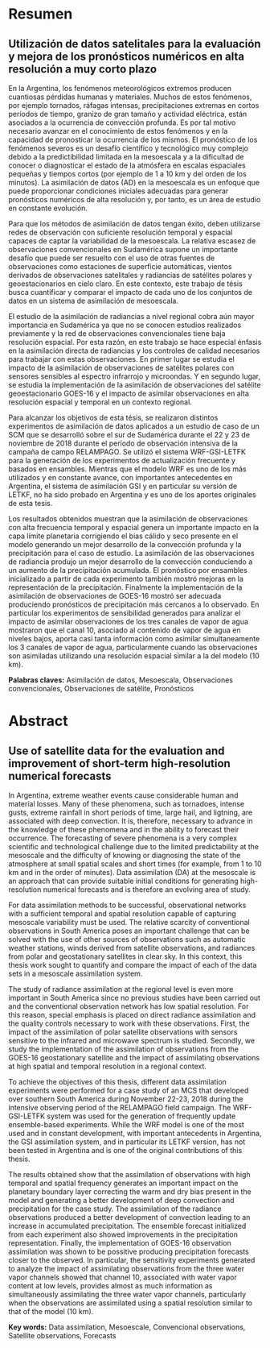 # Resumen 

## Utilización de datos satelitales para la evaluación y mejora de los pronósticos numéricos en alta resolución a muy corto plazo {.unnumbered}


En la Argentina, los fenómenos meteorológicos extremos producen cuantiosas pérdidas humanas y materiales. Muchos de estos fenómenos, por ejemplo tornados, ráfagas intensas, precipitaciones extremas en cortos períodos de tiempo, granizo de gran tamaño y actividad eléctrica, están asociados a la ocurrencia de convección profunda. Es por tal motivo necesario avanzar en el conocimiento de estos fenómenos y en la capacidad de pronosticar la ocurrencia de los mismos. El pronóstico de los fenómenos severos es un desafío científico y tecnológico muy complejo debido a la predictibilidad limitada en la mesoescala y a la dificultad de conocer o diagnosticar el estado de la atmósfera en escalas espaciales pequeñas y tiempos cortos (por ejemplo de 1 a 10 km y del orden de los minutos). La asimilación de datos (AD) en la mesoescala es un enfoque que puede proporcionar condiciones iniciales adecuadas para generar pronósticos numéricos de alta resolución y, por tanto, es un área de estudio en constante evolución. 

Para que los métodos de asimilación de datos tengan éxito, deben utilizarse redes de observación con suficiente resolución temporal y espacial capaces de captar la variabilidad de la mesoescala. La relativa escasez de observaciones convencionales en Sudamérica supone un importante desafío que puede ser resuelto con el uso de otras fuentes de observaciones como estaciones de superficie automáticas, vientos derivados de observaciones satelitales y radiancias de satélites polares y geoestacionarios en cielo claro. En este contexto, este trabajo de tésis busca cuantificar y comparar el impacto de cada uno de los conjuntos de datos en un sistema de asimilación de mesoescala. 

El estudio de la asimilación de radiancias a nivel regional cobra aún mayor importancia en Sudamérica ya que no se conocen estudios realizados previamente y la red de observaciones convencionales tiene baja resolución espacial. Por esta razón, en este trabajo se hace especial énfasis en la asimilación directa de radiancias y los controles de calidad necesarios para trabajar con estas observaciones. En primer lugar se estudia el impacto de la asimilación de observaciones de satélites polares con sensores sensibles al espectro infrarrojo y microondas. Y en segundo lugar, se estudia la implementación de la asimilación de observaciones del satélite geoestacionario GOES-16 y el impacto de asimilar observaciones en alta resolución espacial y temporal en un contexto regional. 

Para alcanzar los objetivos de esta tésis, se realizaron distintos experimentos de asimilación de datos aplicados a un estudio de caso de un SCM que se desarrolló sobre el sur de Sudamérica durante el 22 y 23 de noviembre de 2018 durante el período de observación intensiva de la campaña de campo RELAMPAGO. Se utilizó el sistema WRF-GSI-LETFK para la generación de los experimentos de actualización frecuente y basados en ensambles. Mientras que el modelo WRF es uno de los más utilizados y en constante avance, con importantes antecedentes en Argentina, el sistema de asimilación GSI y en particular su versión de LETKF, no ha sido probado en Argentina y es uno de los aportes originales de esta tesis. 

Los resultados obtenidos muestran que la asimilación de observaciones con alta frecuencia temporal y espacial genera un importante impacto en la capa límite planetaria corrigiendo el bias cálido y seco presente en el modelo generando un mejor desarrollo de la convección profunda y la precipitación para el caso de estudio. La asimilación de las observaciones de radiancia produjo un mejor desarrollo de la convección conduciendo a un aumento de la precipitación acumulada. El pronóstico por ensambles inicializado a partir de cada experimento también mostró mejoras en la representación de la precipitación. Finalmente la implementación de la asimilación de observaciones de GOES-16 mostró ser adecuada produciendo pronósticos de precipitación más cercanos a lo observado. En particular los experimentos de sensibilidad generados para analizar el impacto de asimilar observaciones de los tres canales de vapor de agua mostraron que el canal 10, asociado al contenido de vapor de agua en niveles bajos, aporta casi tanta información como asimilar simultaneamente los 3 canales de vapor de agua, particularmente cuando las observaciones son asimiladas utilizando una resolución espacial similar a la del modelo (10 km). 


**Palabras claves:** Asimilación de datos, Mesoescala, Observaciones convencionales, Observaciones de satélite, Pronósticos 

# Abstract {.unnumbered}

## Use of satellite data for the evaluation and improvement of short-term high-resolution numerical forecasts {.unnumbered}


In Argentina, extreme weather events cause considerable human and material losses. Many of these phenomena, such as tornadoes, intense gusts, extreme rainfall in short periods of time, large hail, and ligtning, are associated with deep convection. It is, therefore, necessary to advance in the knowledge of these phenomena and in the ability to forecast their occurrence. The forecasting of severe phenomena is a very complex scientific and technological challenge due to the limited predictability at the mesoscale and the difficulty of knowing or diagnosing the state of the atmosphere at small spatial scales and short times (for example, from 1 to 10 km and in the order of minutes). Data assimilation (DA) at the mesoscale is an approach that can provide suitable initial conditions for generating high-resolution numerical forecasts and is therefore an evolving area of study. 

For data assimilation methods to be successful, observational networks with a sufficient temporal and spatial resolution capable of capturing mesoscale variability must be used. The relative scarcity of conventional observations in South America poses an important challenge that can be solved with the use of other sources of observations such as automatic weather stations, winds derived from satellite observations, and radiances from polar and geostationary satellites in clear sky. In this context, this thesis work sought to quantify and compare the impact of each of the data sets in a mesoscale assimilation system. 

The study of radiance assimilation at the regional level is even more important in South America since no previous studies have been carried out and the conventional observation network has low spatial resolution. For this reason, special emphasis is placed on direct radiance assimilation and the quality controls necessary to work with these observations. First, the impact of the assimilation of polar satellite observations with sensors sensitive to the infrared and microwave spectrum is studied. Secondly, we study the implementation of the assimilation of observations from the GOES-16 geostationary satellite and the impact of assimilating observations at high spatial and temporal resolution in a regional context. 

To achieve the objectives of this thesis, different data assimilation experiments were performed for a case study of an MCS that developed over southern South America during November 22-23, 2018 during the intensive observing period of the RELAMPAGO field campaign. The WRF-GSI-LETFK system was used for the generation of frequently update ensemble-based experiments. While the WRF model is one of the most used and in constant development, with important antecedents in Argentina, the GSI assimilation system, and in particular its LETKF version, has not been tested in Argentina and is one of the original contributions of this thesis. 

The results obtained show that the assimilation of observations with high temporal and spatial frequency generates an important impact on the planetary boundary layer correcting the warm and dry bias present in the model and generating a better development of deep convection and precipitation for the case study. The assimilation of the radiance observations produced a better development of convection leading to an increase in accumulated precipitation. The ensemble forecast initialized from each experiment also showed improvements in the precipitation representation. Finally, the implementation of GOES-16 observation assimilation was shown to be possitive producing precipitation forecasts closer to the observed. In particular, the sensitivity experiments generated to analyze the impact of assimilating observations from the three water vapor channels showed that channel 10, associated with water vapor content at low levels, provides almost as much information as simultaneously assimilating the three water vapor channels, particularly when the observations are assimilated using a spatial resolution similar to that of the model (10 km). 

**Key words:** Data assimilation, Mesoescale, Convencional observations, Satellite observations, Forecasts 






